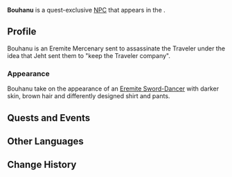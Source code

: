 {{Character Infobox
|type             = Quest NPC
|image            = NPC Bouhanu.png
|realname         = <!-- Optional, if different from in-game name -->
|deceased         = <!-- Past (for deceased prior to events of the game) or free response -->
|region           = Sumeru
|location         = Sumeru
|affiliation      = The Eremites
|title            = Eremite Assassin
|ancestry         = <!-- Clan/family -->
|father           = 
|mother           = 
|spouse           = 
|sibling          = 
|child            = 
|relative         = 
}}
'''Bouhanu''' is a quest-exclusive [[NPC]] that appears in the {{Quest|Behold, the Sign Comes Like A Thief...}}.
<!--
==Location==
{{subst:#tag:gallery|
NPC Location {{subst:PAGENAME}}.png{{subst:!}}{{subst:PAGENAME}}'s location
NPC Location {{subst:PAGENAME}} Context.png{{subst:!}}Additional context
}}
-->
==Profile==
Bouhanu is an Eremite Mercenary sent to assassinate the Traveler under the idea that Jeht sent them to "keep the Traveler company".

===Appearance===
Bouhanu take on the appearance of an [[Eremite Sword-Dancer]] with darker skin, brown hair and differently designed shirt and pants.

==Quests and Events==
{{Quests and Events}}
<!--
==Trivia==
* 
-->
==Other Languages==
{{Other Languages
|default_hidden = 1
|en      = Bouhanu
|zhs     = 布哈努
|zhs_rm  = Bùhānǔ
|zht     = 布哈努
|zht_rm  = Bùhānǔ
|ja      = ブハヌ
|ja_rm   = Buhanu
|ko      = 부하누
|es      = Buhanu
|fr      = Bouhanu
|ru      = Бухану
|th      = Bouhanu
|vi      = Bouhanu
|de      = Bouhanu
|id      = Bouhanu
|pt      = Bouhanu
|tr      = Bouhanu
|it      = Bouhanu
}}

==Change History==
{{Change History|3.4}}
<!--
==References==
{{Reflist}}
-->